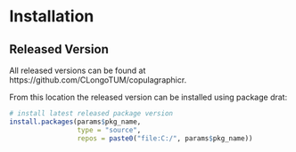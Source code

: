 # Installation

## Released Version

All released versions can be found at https://github.com/CLongoTUM/copulagraphicr.

From this location the released version can be installed using package drat:

<!-- note that the package must be pushed there, using -->
<!-- drat::insertPackage(file = devtools::build(),
repodir = paste0("M:/", desc::desc()$get_field("Organisationseinheit"))) -->


```r
# install latest released package version 
install.packages(params$pkg_name,
                 type = "source",
                 repos = paste0("file:C:/", params$pkg_name))

```
